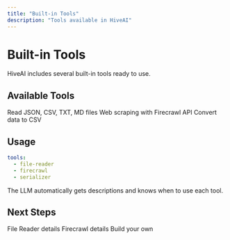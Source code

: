 ```yaml
---
title: "Built-in Tools"
description: "Tools available in HiveAI"
---
```


# Built-in Tools

HiveAI includes several built-in tools ready to use.

## Available Tools

<CardGroup cols={2}>
  <Card title="file-reader" icon="file">
    Read JSON, CSV, TXT, MD files
  </Card>
  <Card title="firecrawl" icon="globe">
    Web scraping with Firecrawl API
  </Card>
  <Card title="serializer" icon="table">
    Convert data to CSV
  </Card>
</CardGroup>

## Usage

```yaml
tools:
  - file-reader
  - firecrawl
  - serializer
```

The LLM automatically gets descriptions and knows when to use each tool.

## Next Steps

<CardGroup cols={3}>
  <Card title="file-reader" href="/docs/en/tools/file-reader">
    File Reader details
  </Card>
  <Card title="firecrawl" href="/docs/en/tools/firecrawl">
    Firecrawl details
  </Card>
  <Card title="Custom Tools" href="/docs/en/tools/custom-tools">
    Build your own
  </Card>
</CardGroup>
